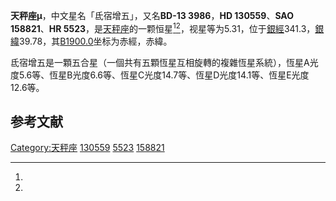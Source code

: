 {{Starbox begin
| name = 天秤座μ，氐宿增五
}}
{{Starbox observe
| epoch = [[J2000.0|J2000.0]]
| constell = [[天秤座|天秤座]]<ref name=SIMBAD>{{cite web
 | url=http://simbad.u-strasbg.fr/simbad/sim-id?Ident=HR+5523
 | title =Pulsating variable Star
 | publisher=Centre de Données astronomiques de Strasbourg
 | work=SIMBAD
 | accessdate=2012-07-13}}</ref><ref name=DATA>{{cite web
 | url=http://vizier.u-strasbg.fr/viz-bin/VizieR-5?-out.add=.&-source=5050&-corr=PK=HR&-out.max=9999&HR=5523
 | title=VizieR Detailed Page
 | accessdate=2012-07-13
 | archive-date=2019-06-26
 | archive-url=https://web.archive.org/web/20190626152502/http://vizier.u-strasbg.fr/viz-bin/VizieR-5?-out.add=.&-source=5050&-corr=PK=HR&-out.max=9999&HR=5523
 }}</ref>
| 星官 = [[氐宿|氐宿]]
| ra = {{RA|14|49|19.1}}<ref name=SIMBAD /><ref name=DATA />
| dec = {{DEC|-14|8|56}}<ref name=SIMBAD /><ref name=DATA />
| appmag_v = 5.31<ref name=SIMBAD /><ref name=DATA />
}}
{{Starbox character
| class = A1pSrCrEu<ref name=SIMBAD /><ref name=DATA />
| b-v = 0.07<ref name=SIMBAD /><ref name=DATA />
| u-b = -0.05<ref name=SIMBAD /><ref name=DATA />
| r-i = <ref name=SIMBAD /><ref name=DATA />
| variable = 
}}
{{Starbox astrometry
| radial_v = -0.05
| prop_mo_ra = -4
| parallax = 0.006
| p_error = 
}}
{{Starbox catalog
| names =BD-13 3986，[[SAO星表|SAO]] 158821，[[HD星表|HD]] 130559，[[HR星表|HR]] 5523}}
{{Starbox reference |Simbad=HR+5523}}
{{Starbox end}}

'''天秤座μ'''，中文星名「氐宿增五」，又名'''BD-13 3986'''，'''HD 130559'''、'''SAO 158821'''、'''HR 5523'''，是[[天秤座|天秤座]]的一颗恒星<ref name=SIMBAD /><ref name=DATA />，视星等为5.31，位于[[銀道座標系|銀經]]341.3，[[銀道座標系|銀緯]]39.78，其[[B1900.0|B1900.0]]坐标为赤經{{RA|14|43|50}}，赤緯{{DEC|-13|39.78|57}}。

氐宿增五是一顆五合星（一個共有五顆恆星互相旋轉的複雜恆星系統），恆星A光度5.6等、恆星B光度6.6等、恆星C光度14.7等、恆星D光度14.1等、恆星E光度12.6等。

== 参考文献 ==
{{reflist}}

{{star-stub}}

{{天秤座恒星}}
[[Category:天秤座|Category:天秤座]]
[[Category:HD和HDE天體|130559]]
[[Category:HR天體|5523]]
[[Category:SAO天體|158821]]